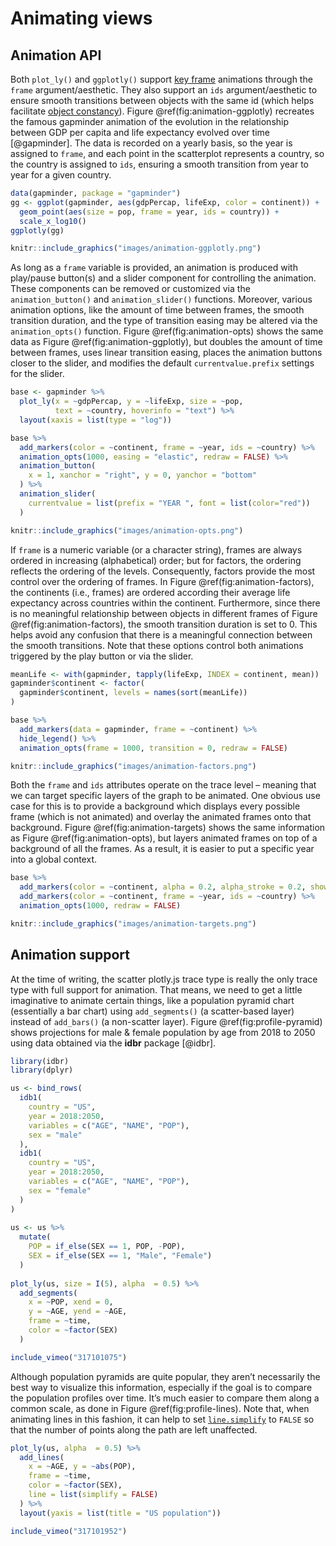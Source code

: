 # Animating views

## Animation API

Both `plot_ly()` and `ggplotly()` support [key frame](https://en.wikipedia.org/wiki/Key_frame) animations through the `frame` argument/aesthetic. They also support an `ids` argument/aesthetic to ensure smooth transitions between objects with the same id (which helps facilitate [object constancy](https://bost.ocks.org/mike/constancy/)). Figure \@ref(fig:animation-ggplotly) recreates the famous gapminder animation of the evolution in the relationship between GDP per capita and life expectancy evolved over time [@gapminder]. The data is recorded on a yearly basis, so the year is assigned to `frame`, and each point in the scatterplot represents a country, so the country is assigned to `ids`, ensuring a smooth transition from year to year for a given country.

```r
data(gapminder, package = "gapminder")
gg <- ggplot(gapminder, aes(gdpPercap, lifeExp, color = continent)) +
  geom_point(aes(size = pop, frame = year, ids = country)) +
  scale_x_log10()
ggplotly(gg)
```

```r
knitr::include_graphics("images/animation-ggplotly.png")
```

As long as a `frame` variable is provided, an animation is produced with play/pause button(s) and a slider component for controlling the animation. These components can be removed or customized via the `animation_button()` and `animation_slider()` functions. Moreover, various animation options, like the amount of time between frames, the smooth transition duration, and the type of transition easing may be altered via the `animation_opts()` function. Figure \@ref(fig:animation-opts) shows the same data as Figure \@ref(fig:animation-ggplotly), but doubles the amount of time between frames, uses linear transition easing, places the animation buttons closer to the slider, and modifies the default `currentvalue.prefix` settings for the slider.

```r
base <- gapminder %>%
  plot_ly(x = ~gdpPercap, y = ~lifeExp, size = ~pop, 
          text = ~country, hoverinfo = "text") %>%
  layout(xaxis = list(type = "log"))

base %>%
  add_markers(color = ~continent, frame = ~year, ids = ~country) %>%
  animation_opts(1000, easing = "elastic", redraw = FALSE) %>%
  animation_button(
    x = 1, xanchor = "right", y = 0, yanchor = "bottom"
  ) %>%
  animation_slider(
    currentvalue = list(prefix = "YEAR ", font = list(color="red"))
  )
```

```r
knitr::include_graphics("images/animation-opts.png")
```

If `frame` is a numeric variable (or a character string), frames are always ordered in increasing (alphabetical) order; but for factors, the ordering reflects the ordering of the levels. Consequently, factors provide the most control over the ordering of frames. In Figure \@ref(fig:animation-factors), the continents (i.e., frames) are ordered according their average life expectancy across countries within the continent. Furthermore, since there is no meaningful relationship between objects in different frames of Figure \@ref(fig:animation-factors), the smooth transition duration is set to 0. This helps avoid any confusion that there is a meaningful connection between the smooth transitions. Note that these options control both animations triggered by the play button or via the slider. 

```r
meanLife <- with(gapminder, tapply(lifeExp, INDEX = continent, mean))
gapminder$continent <- factor(
  gapminder$continent, levels = names(sort(meanLife))
)

base %>%
  add_markers(data = gapminder, frame = ~continent) %>%
  hide_legend() %>%
  animation_opts(frame = 1000, transition = 0, redraw = FALSE)
```

```r
knitr::include_graphics("images/animation-factors.png")
```

Both the `frame` and `ids` attributes operate on the trace level -- meaning that we can target specific layers of the graph to be animated. One obvious use case for this is to provide a background which displays every possible frame (which is not animated) and overlay the animated frames onto that background. Figure \@ref(fig:animation-targets) shows the same information as Figure \@ref(fig:animation-opts), but layers animated frames on top of a background of all the frames. As a result, it is easier to put a specific year into a global context.

```r
base %>%
  add_markers(color = ~continent, alpha = 0.2, alpha_stroke = 0.2, showlegend = F) %>%
  add_markers(color = ~continent, frame = ~year, ids = ~country) %>%
  animation_opts(1000, redraw = FALSE)
```

```r
knitr::include_graphics("images/animation-targets.png")
```

## Animation support {#animation-support}

At the time of writing, the scatter plotly.js trace type is really the only trace type with full support for animation. That means, we need to get a little imaginative to animate certain things, like a population pyramid chart (essentially a bar chart) using `add_segments()` (a scatter-based layer) instead of `add_bars()` (a non-scatter layer). Figure \@ref(fig:profile-pyramid) shows projections for male & female population by age from 2018 to 2050 using data obtained via the **idbr** package [@idbr]. 

```r
library(idbr)
library(dplyr)

us <- bind_rows(
  idb1(
    country = "US", 
    year = 2018:2050, 
    variables = c("AGE", "NAME", "POP"), 
    sex = "male"
  ),
  idb1(
    country = "US", 
    year = 2018:2050, 
    variables = c("AGE", "NAME", "POP"), 
    sex = "female"
  )
)
  
us <- us %>%
  mutate(
    POP = if_else(SEX == 1, POP, -POP),
    SEX = if_else(SEX == 1, "Male", "Female")
  )
  
plot_ly(us, size = I(5), alpha  = 0.5) %>%
  add_segments(
    x = ~POP, xend = 0, 
    y = ~AGE, yend = ~AGE, 
    frame = ~time,
    color = ~factor(SEX)
  )
```

```r
include_vimeo("317101075")
```

Although population pyramids are quite popular, they aren't necessarily the best way to visualize this information, especially if the goal is to compare the population profiles over time. It's much easier to compare them along a common scale, as done in Figure \@ref(fig:profile-lines). Note that, when animating lines in this fashion, it can help to set [`line.simplify`](https://plot.ly/r/reference/#scatter-line-simplify) to `FALSE` so that the number of points along the path are left unaffected.

```r
plot_ly(us, alpha  = 0.5) %>%
  add_lines(
    x = ~AGE, y = ~abs(POP),
    frame = ~time, 
    color = ~factor(SEX),
    line = list(simplify = FALSE)
  ) %>%
  layout(yaxis = list(title = "US population"))
```

```r
include_vimeo("317101952")
```